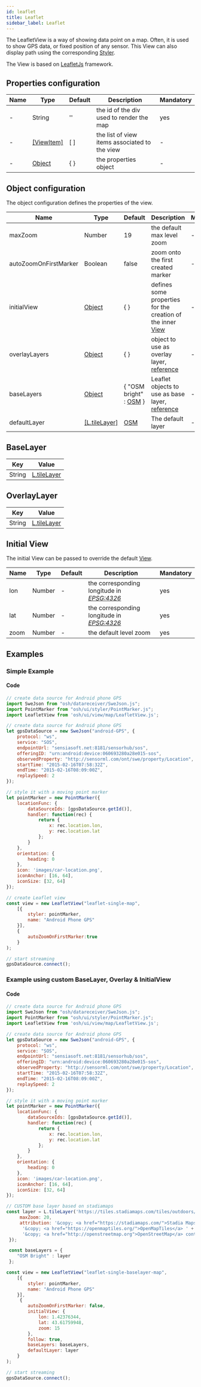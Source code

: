 ```yaml
---
id: leaflet
title: Leaflet
sidebar_label: Leaflet
---
```


The LeafletView is a way of showing data point on a map. Often, it is used to show GPS data, or fixed position of any sensor.
This View can also display path using the corresponding [Styler](../stylers/styler).

The View is based on [LeafletJs](https://leafletjs.com/) framework.

## Properties configuration

| Name | Type | Default | Description |  Mandatory
| ---- | ---- | ------- | --------------- |  ---------
| - | String | '' | the id of the div used to render the map | yes
| - | [[ViewItem]](./index#view-items)  | [ ] | the list of view items associated to the view | -
| - | [Object](#object-configuration) | { } | the properties object | -

## Object configuration

The object configuration defines the properties of the view.

| Name | Type | Default | Description |  Mandatory
| ---- | ---- | ------- | --------------- |  ---------
| maxZoom | Number  | 19 | the default max level zoom | -
| autoZoomOnFirstMarker | Boolean | false | zoom onto the first created marker | -
| initialView | [Object](#initial-view) | { } | defines some properties for the creation of the inner [View](https://leafletjs.com/reference-1.7.1.html#map-setview) | -
| overlayLayers | [Object](#overlay-layer) | { } | object to use as overlay layer, [reference](https://leafletjs.com/reference-1.7.1.html#control-layers-l-control-layers) | -
| baseLayers |  [Object](#base-layer) | { "OSM bright" : [OSM](https://openlayers.org/en/latest/apidoc/module-ol_source_OSM-OSM.html) }  | Leaflet objects to use as base layer, [reference](https://leafletjs.com/reference-1.7.1.html#control-layers-l-control-layers) | -
| defaultLayer | [[L.tileLayer]](https://leafletjs.com/reference-1.7.1.html#tilelayer-l-tilelayer) | [OSM](https://www.openstreetmap.org/#map=6/46.449/2.210) | The default layer | -

## BaseLayer

| Key | Value
| ---- | ----
| String |  [L.tileLayer](https://leafletjs.com/reference-1.7.1.html#tilelayer-l-tilelayer)

## OverlayLayer

| Key | Value
| ---- | ----
| String |  [L.tileLayer](https://leafletjs.com/reference-1.7.1.html#tilelayer-l-tilelayer)

## Initial View

The initial View can be passed to override the default [View](https://openlayers.org/en/latest/apidoc/module-ol_View-View.html).

| Name | Type | Default | Description |  Mandatory
| ---- | ---- | ------- | --------------- |  ---------
| lon | Number | - | the corresponding longitude in [*EPSG:4326*](http://epsg.io/4326) | yes
| lat | Number | - | the corresponding longitude in [*EPSG:4326*](http://epsg.io/4326) | yes
| zoom | Number | - | the default level zoom  | yes


## Examples

### Simple Example


<LazyLeafletMap/>

#### Code

```jsx title="GPS data using 1 viewItem"
// create data source for Android phone GPS
import SweJson from "osh/datareceiver/SweJson.js";
import PointMarker from "osh/ui/styler/PointMarker.js";
import LeafletView from 'osh/ui/view/map/LeafletView.js';

// create data source for Android phone GPS
let gpsDataSource = new SweJson("android-GPS", {
	protocol: "ws",
	service: "SOS",
	endpointUrl: "sensiasoft.net:8181/sensorhub/sos",
	offeringID: "urn:android:device:060693280a28e015-sos",
	observedProperty: "http://sensorml.com/ont/swe/property/Location",
	startTime: "2015-02-16T07:58:32Z",
	endTime: "2015-02-16T08:09:00Z",
	replaySpeed: 2
});

// style it with a moving point marker
let pointMarker = new PointMarker({
	locationFunc: {
		dataSourceIds: [gpsDataSource.getId()],
		handler: function(rec) {
			return {
				x: rec.location.lon,
				y: rec.location.lat
			};
		}
	},
	orientation: {
		heading: 0
	},
	icon: 'images/car-location.png',
	iconAnchor: [16, 64],
	iconSize: [32, 64]
});

// create Leaflet view
const view = new LeafletView("leaflet-single-map",
    [{
        styler: pointMarker,
        name: "Android Phone GPS"
    }],
    {
        autoZoomOnFirstMarker:true
    }
);

// start streaming
gpsDataSource.connect();
```

### Example using custom BaseLayer, Overlay & InitialView

<LazyLeafletMapComplex/>

#### Code

```jsx title="GPS data using 1 viewItem using custom baseLayer & overlay"
// create data source for Android phone GPS
import SweJson from "osh/datareceiver/SweJson.js";
import PointMarker from "osh/ui/styler/PointMarker.js";
import LeafletView from 'osh/ui/view/map/LeafletView.js';

// create data source for Android phone GPS
let gpsDataSource = new SweJson("android-GPS", {
	protocol: "ws",
	service: "SOS",
	endpointUrl: "sensiasoft.net:8181/sensorhub/sos",
	offeringID: "urn:android:device:060693280a28e015-sos",
	observedProperty: "http://sensorml.com/ont/swe/property/Location",
	startTime: "2015-02-16T07:58:32Z",
	endTime: "2015-02-16T08:09:00Z",
	replaySpeed: 2
});

// style it with a moving point marker
let pointMarker = new PointMarker({
	locationFunc: {
		dataSourceIds: [gpsDataSource.getId()],
		handler: function(rec) {
			return {
				x: rec.location.lon,
				y: rec.location.lat
			};
		}
	},
	orientation: {
		heading: 0
	},
	icon: 'images/car-location.png',
	iconAnchor: [16, 64],
	iconSize: [32, 64]
});

// CUSTOM base layer based on stadiamaps
const layer = L.tileLayer('https://tiles.stadiamaps.com/tiles/outdoors/{z}/{x}/{y}{r}.png', {
     maxZoom: 20,
     attribution: '&copy; <a href="https://stadiamaps.com/">Stadia Maps</a>, ' +
      '&copy; <a href="https://openmaptiles.org/">OpenMapTiles</a> ' +
      '&copy; <a href="http://openstreetmap.org">OpenStreetMap</a> contributors'
 });

 const baseLayers = {
    "OSM Bright" : layer
 };

const view = new LeafletView("leaflet-single-baselayer-map",
    [{
        styler: pointMarker,
        name: "Android Phone GPS"
    }],
     {
        autoZoomOnFirstMarker: false,
        initialView: {
            lon: 1.42376344,
            lat: 43.61759948,
            zoom: 15
        },
        follow: true,
        baseLayers: baseLayers,
        defaultLayer: layer
    }
);

// start streaming
gpsDataSource.connect();
```
